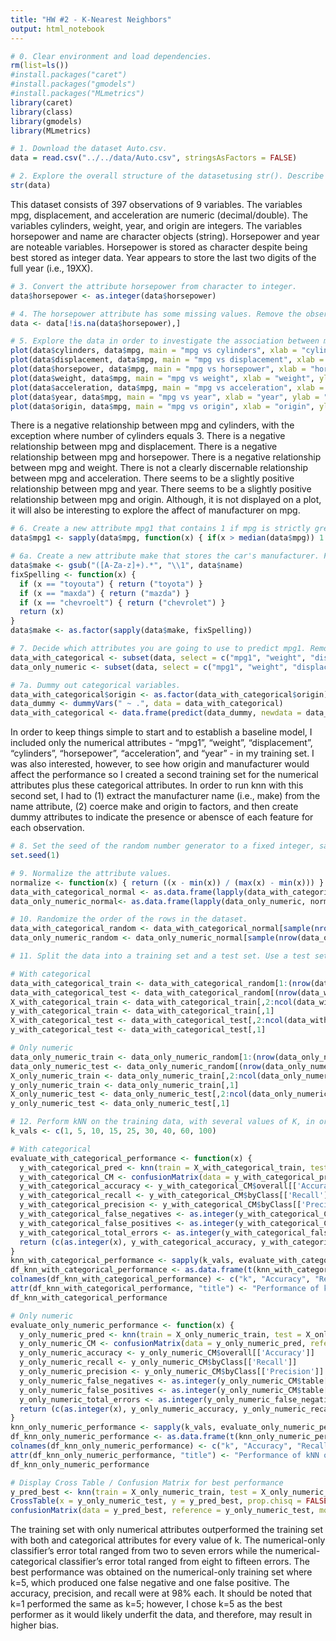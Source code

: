 ```yaml
---
title: "HW #2 - K-Nearest Neighbors"
output: html_notebook
---
```


```r
# 0. Clear environment and load dependencies.
rm(list=ls())
#install.packages("caret")
#install.packages("gmodels")
#install.packages("MLmetrics")
library(caret)
library(class)
library(gmodels)
library(MLmetrics)
```

```r
# 1. Download the dataset Auto.csv.
data = read.csv("../../data/Auto.csv", stringsAsFactors = FALSE)
```

```r
# 2. Explore the overall structure of the datasetusing str(). Describe it one paragraph.
str(data)
```

This dataset consists of 397 observations of 9 variables.  The variables mpg, displacement, and acceleration are numeric (decimal/double).  The variables cylinders, weight, year, and origin are integers.  The variables horsepower and name are character objects (string).  Horsepower and year are noteable variables.  Horsepower is stored as character despite being best stored as integer data.  Year appears to store the last two digits of the full year (i.e., 19XX).

```r
# 3. Convert the attribute horsepower from character to integer.
data$horsepower <- as.integer(data$horsepower)
```

```r
# 4. The horsepower attribute has some missing values. Remove the observations with missing values, i.e., delete the rows with missing values from the data frame.
data <- data[!is.na(data$horsepower),]
```

```r
# 5. Explore the data in order to investigate the association between mpg and the other features. Which of the other features seem most likely to be useful in predicting mpg (scatterplots may be useful tools to answer this question). Describe your findings.
plot(data$cylinders, data$mpg, main = "mpg vs cylinders", xlab = "cylinders", ylab = "mpg")
plot(data$displacement, data$mpg, main = "mpg vs displacement", xlab = "displacement", ylab = "mpg")
plot(data$horsepower, data$mpg, main = "mpg vs horsepower", xlab = "horsepower", ylab = "mpg")
plot(data$weight, data$mpg, main = "mpg vs weight", xlab = "weight", ylab = "mpg")
plot(data$acceleration, data$mpg, main = "mpg vs acceleration", xlab = "acceleration", ylab = "mpg")
plot(data$year, data$mpg, main = "mpg vs year", xlab = "year", ylab = "mpg")
plot(data$origin, data$mpg, main = "mpg vs origin", xlab = "origin", ylab = "mpg")
```

There is a negative relationship between mpg and cylinders, with the exception where number of cylinders equals 3.  There is a negative relationship between mpg and displacement.  There is a negative relationship between mpg and horsepower.  There is a negative relationship between mpg and weight.  There is not a clearly discernable relationship between mpg and acceleration.  There seems to be a slightly positive relationship between mpg and year.  There seems to be a slightly positive relationship between mpg and origin.  Although, it is not displayed on a plot, it will also be interesting to explore the affect of manufacturer on mpg.

```r
# 6. Create a new attribute mpg1 that contains 1 if mpg is strictly greater than its median, and 0 if mpg is equal or less than its median. 
data$mpg1 <- sapply(data$mpg, function(x) { if(x > median(data$mpg)) 1 else 0 })
```

```r
# 6a. Create a new attribute make that stores the car's manufacturer. Fix spelling errors. Store as factor.
data$make <- gsub("([A-Za-z]+).*", "\\1", data$name)
fixSpelling <- function(x) {
  if (x == "toyouta") { return ("toyota") }
  if (x == "maxda") { return ("mazda") }
  if (x == "chevroelt") { return ("chevrolet") }
  return (x)
}
data$make <- as.factor(sapply(data$make, fixSpelling))
```

```r
# 7. Decide which attributes you are going to use to predict mpg1. Remove all remaining attributes, including mpg.
data_with_categorical <- subset(data, select = c("mpg1", "weight", "displacement", "cylinders", "horsepower", "acceleration", "year", "make", "origin"))
data_only_numeric <- subset(data, select = c("mpg1", "weight", "displacement", "cylinders", "horsepower", "acceleration", "year"))
```

```r
# 7a. Dummy out categorical variables.
data_with_categorical$origin <- as.factor(data_with_categorical$origin)
data_dummy <- dummyVars(" ~ .", data = data_with_categorical)
data_with_categorical <- data.frame(predict(data_dummy, newdata = data_with_categorical))
```

In order to keep things simple to start and to establish a baseline model, I included only the numerical attributes - "mpg1", "weight", "displacement", "cylinders", "horsepower", "acceleration", and "year" - in my training set.  I was also interested, however, to see how origin and manufacturer would affect the performance so I created a second training set for the numerical attributes plus these categorical attributes.  In order to run knn with this second set, I had to (1) extract the manufacturer name (i.e., make) from the name attribute, (2) coerce make and origin to factors, and then create dummy attributes to indicate the presence or abensce of each feature for each observation. 

```r
# 8. Set the seed of the random number generator to a fixed integer, say 1, so that you can reproduce your work.
set.seed(1)
```

```r
# 9. Normalize the attribute values.
normalize <- function(x) { return ((x - min(x)) / (max(x) - min(x))) }
data_with_categorical_normal <- as.data.frame(lapply(data_with_categorical, normalize))
data_only_numeric_normal<- as.data.frame(lapply(data_only_numeric, normalize))
```

```r
# 10. Randomize the order of the rows in the dataset.
data_with_categorical_random <- data_with_categorical_normal[sample(nrow(data_with_categorical_normal)), ]
data_only_numeric_random <- data_only_numeric_normal[sample(nrow(data_only_numeric_normal)), ]
```

```r
# 11. Split the data into a training set and a test set. Use a test set of 100 rows.

# With categorical
data_with_categorical_train <- data_with_categorical_random[1:(nrow(data_with_categorical_random)-100), ]
data_with_categorical_test <- data_with_categorical_random[(nrow(data_with_categorical_random)-99):nrow(data_with_categorical_random), ]
X_with_categorical_train <- data_with_categorical_train[,2:ncol(data_with_categorical_train)]
y_with_categorical_train <- data_with_categorical_train[,1]
X_with_categorical_test <- data_with_categorical_test[,2:ncol(data_with_categorical_test)]
y_with_categorical_test <- data_with_categorical_test[,1]

# Only numeric
data_only_numeric_train <- data_only_numeric_random[1:(nrow(data_only_numeric_random)-100), ]
data_only_numeric_test <- data_only_numeric_random[(nrow(data_only_numeric_random)-99):nrow(data_only_numeric_random), ]
X_only_numeric_train <- data_only_numeric_train[,2:ncol(data_only_numeric_train)]
y_only_numeric_train <- data_only_numeric_train[,1]
X_only_numeric_test <- data_only_numeric_test[,2:ncol(data_only_numeric_test)]
y_only_numeric_test <- data_only_numeric_test[,1]
```

```r
# 12. Perform kNN on the training data, with several values of K, in order to predict mpg1. What test errors do you obtain? Which value of K seems to perform the best on this dataset?
k_vals <- c(1, 5, 10, 15, 25, 30, 40, 60, 100)

# With categorical
evaluate_with_categorical_performance <- function(x) {
  y_with_categorical_pred <- knn(train = X_with_categorical_train, test = X_with_categorical_test, cl = y_with_categorical_train, k = x)
  y_with_categorical_CM <- confusionMatrix(data = y_with_categorical_pred, reference = y_with_categorical_test, mode = "prec_recall")
  y_with_categorical_accuracy <- y_with_categorical_CM$overall[['Accuracy']]
  y_with_categorical_recall <- y_with_categorical_CM$byClass[['Recall']]
  y_with_categorical_precision <- y_with_categorical_CM$byClass[['Precision']]
  y_with_categorical_false_negatives <- as.integer(y_with_categorical_CM$table[3])
  y_with_categorical_false_positives <- as.integer(y_with_categorical_CM$table[2])
  y_with_categorical_total_errors <- as.integer(y_with_categorical_false_negatives + y_with_categorical_false_positives)
  return (c(as.integer(x), y_with_categorical_accuracy, y_with_categorical_recall, y_with_categorical_precision, y_with_categorical_false_negatives, y_with_categorical_false_positives, y_with_categorical_total_errors))
}
knn_with_categorical_performance <- sapply(k_vals, evaluate_with_categorical_performance)
df_knn_with_categorical_performance <- as.data.frame(t(knn_with_categorical_performance))
colnames(df_knn_with_categorical_performance) <- c("k", "Accuracy", "Recall", "Precision", "False Neg", "False Pos", "Tot Errors")
attr(df_knn_with_categorical_performance, "title") <- "Performance of kNN on Dataset Including Categorical Attributes (Make, Origin)"
df_knn_with_categorical_performance

# Only numeric
evaluate_only_numeric_performance <- function(x) {
  y_only_numeric_pred <- knn(train = X_only_numeric_train, test = X_only_numeric_test, cl = y_only_numeric_train, k = x)
  y_only_numeric_CM <- confusionMatrix(data = y_only_numeric_pred, reference = y_only_numeric_test, mode = "prec_recall")
  y_only_numeric_accuracy <- y_only_numeric_CM$overall[['Accuracy']]
  y_only_numeric_recall <- y_only_numeric_CM$byClass[['Recall']]
  y_only_numeric_precision <- y_only_numeric_CM$byClass[['Precision']]
  y_only_numeric_false_negatives <- as.integer(y_only_numeric_CM$table[3])
  y_only_numeric_false_positives <- as.integer(y_only_numeric_CM$table[2])
  y_only_numeric_total_errors <- as.integer(y_only_numeric_false_negatives + y_only_numeric_false_positives)
  return (c(as.integer(x), y_only_numeric_accuracy, y_only_numeric_recall, y_only_numeric_precision, y_only_numeric_false_negatives, y_only_numeric_false_positives, y_only_numeric_total_errors))
}
knn_only_numeric_performance <- sapply(k_vals, evaluate_only_numeric_performance)
df_knn_only_numeric_performance <- as.data.frame(t(knn_only_numeric_performance))
colnames(df_knn_only_numeric_performance) <- c("k", "Accuracy", "Recall", "Precision", "False Neg", "False Pos", "Tot Errors")
attr(df_knn_only_numeric_performance, "title") <- "Performance of kNN on Dataset Excluding Categorical Attributes"
df_knn_only_numeric_performance

# Display Cross Table / Confusion Matrix for best performance
y_pred_best <- knn(train = X_only_numeric_train, test = X_only_numeric_test, cl = y_only_numeric_train, k = 5)
CrossTable(x = y_only_numeric_test, y = y_pred_best, prop.chisq = FALSE)
confusionMatrix(data = y_pred_best, reference = y_only_numeric_test, mode = "prec_recall")
```

The training set with only numerical attributes outperformed the training set with both and categorical attributes for every value of k.  The numerical-only classifier's error total ranged from two to seven errors while the numerical-categorical classifier's error total ranged from eight to fifteen errors.  The best performance was obtained on the numerical-only training set where k=5, which produced one false negative and one false positive.  The accuracy, precision, and recall were at 98% each.  It should be noted that k=1 performed the same as k=5; however, I chose k=5 as the best performer as it would likely underfit the data, and therefore, may result in higher bias.
